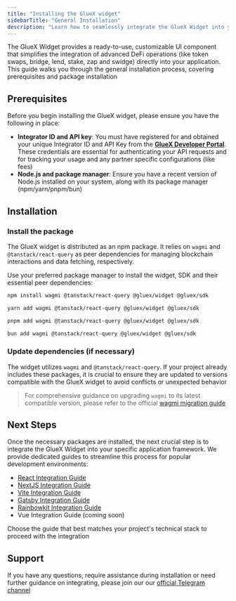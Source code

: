 ```yaml
---
title: "Installing the GlueX widget"
sidebarTitle: "General Installation"
description: "Learn how to seamlessly integrate the GlueX Widget into your web application to enable powerful DeFi functionalities for your users"
---
```


The GlueX Widget provides a ready-to-use, customizable UI component that simplifies the integration of advanced DeFi operations (like token swaps, bridge, lend, stake, zap and swidge) directly into your application. This guide walks you through the general installation process, covering prerequisites and package installation

## Prerequisites

Before you begin installing the GlueX widget, please ensure you have the following in place:

- **Integrator ID and API key**: You must have registered for and obtained your unique Integrator ID and API Key from the **[GlueX Developer Portal](https://portal.gluex.xyz)**. These credentials are essential for authenticating your API requests and for tracking your usage and any partner specific configurations (like fees)
- **Node.js and package manager**: Ensure you have a recent version of Node.js installed on your system, along with its package manager (npm/yarn/pnpm/bun)

## Installation

### Install the package

The GlueX widget is distributed as an npm package. It relies on `wagmi` and `@tanstack/react-query` as peer dependencies for managing blockchain interactions and data fetching, respectively.

Use your preferred package manager to install the widget, SDK and their essential peer dependencies:

<CodeGroup>

```bash npm
npm install wagmi @tanstack/react-query @gluex/widget @gluex/sdk
```

```bash yarn
yarn add wagmi @tanstack/react-query @gluex/widget @gluex/sdk
```

```bash pnpm
pnpm add wagmi @tanstack/react-query @gluex/widget @gluex/sdk
```

```bash bun
bun add wagmi @tanstack/react-query @gluex/widget @gluex/sdk
```

</CodeGroup>

### Update dependencies (if necessary)

The widget utilizes `wagmi` and `@tanstack/react-query`. If your project already includes these packages, it is crucial to ensure they are updated to versions compatible with the GlueX widget to avoid conflicts or unexpected behavior

> For comprehensive guidance on upgrading `wagmi` to its latest compatible version, please refer to the official [wagmi migration guide](https://wagmi.sh/react/migration-guide)

## Next Steps

Once the necessary packages are installed, the next crucial step is to integrate the GlueX Widget into your specific application framework. We provide dedicated guides to streamline this process for popular development environments:

- [React Integration Guide](/build-with-gluex/widget/integration/integrate-widget-with-react)
- [NextJS Integration Guide](/build-with-gluex/widget/integration/integrate-widget-with-nextjs)
- [Vite Integration Guide](/build-with-gluex/widget/integration/integrate-widget-with-vite)
- [Gatsby Integration Guide](/build-with-gluex/widget/integration/integrate-widget-with-gatsby)
- [Rainbowkit Integration Guide](/build-with-gluex/widget/integration/integrate-widget-with-rainbowkit)
- Vue Integration Guide (coming soon)

Choose the guide that best matches your project's technical stack to proceed with the integration

## Support

If you have any questions, require assistance during installation or need further guidance on integrating, please join our our [official Telegram channel](https://t.me/+_VmO_gIrNjxiZWE0)
